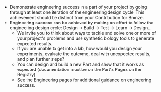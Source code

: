 - Demonstrate engineering success in a part of your project by going through at least one iteration of the engineering design cycle. This achievement should be distinct from your Contribution for Bronze.
- Engineering success can be achieved by making an effort to follow the engineering design cycle: Design → Build → Test → Learn → Design...
  - We invite you to think about ways to tackle and solve one or more of your project's problems and use synthetic biology tools to generate expected results.
  - If you are unable to get into a lab, how would you design your experiments, evaluate the outcome, deal with unexpected results, and plan further steps?
  - You can design and build a new Part and show that it works as expected (documentation must be on the Part's Pages on the Registry)
  - See the Engineering pages for additional guidance on engineering success.